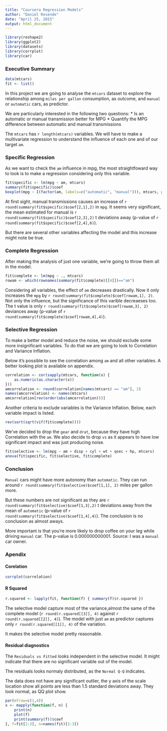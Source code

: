 ```yaml
---
title: "Coursera Regression Models"
author: "Daniel Resende"
date: "April 25, 2015"
output: html_document
---
```


```r
library(reshape2)
library(ggplot2)
library(datasets)
library(corrplot)
library(car)
```

### Executive Summary
```r
data(mtcars)
fit <- list()
```
In this project we are going to analyse the `mtcars` dataset to explore the relationship among `miles per gallon` consumption, as outcome, and `manual` or `automatic` cars, as predictor.

We are particularly interested in the following two questions:
* Is an automatic or manual transmission better for MPG
* Quantify the MPG difference between automatic and manual transmissions

The `mtcars` has `r length(mtcars)` variables. We will have to make a multivariate regression to understand the influence of each one and of our target `am`.

### Specific Regression
As we want to check the `am` influence in mpg, the most straightfoward way to look is to make a regression considering only this variable.
```r
fit$specific <- lm(mpg ~ am, mtcars)
summary(fit$specific)$coef
boxplot(mpg ~ I(factor(am, labels=c("automatic", "manual"))), mtcars, pch=20)
```
At first sight, manual transmissions causes an increase of `r round(summary(fit$specific)$coef[2,1],2)` in `mpg`. It seems very significant, the mean estimated for manual is `r round(summary(fit$specific)$coef[2,3],2)` t deviations away (p-value of `r round(summary(fit$specific)$coef[2,4],6)`).

But there are several other variables affecting the model and this increase might note be true.

### Complete Regression
After making the analysis of just one variable, we're going to throw them all in the model.
```r
fit$complete <- lm(mpg ~ ., mtcars)
rowam <- which(rownames(summary(fit$complete)[[4]])=="am")
```
Considering all variables, the effect of `am` decreases drastically. Now it only increases the `mpg` by `r round(summary(fit$complete)$coef[rowam,1], 2)`. Not only the influence, but the significance of this varible decreaeses too. The t value is only `r round(summary(fit$complete)$coef[rowam,3], 2)` deviances away (p-value of `r round(summary(fit$complete)$coef[rowam,4],4)`).

### Selective Regression
To make a better model and reduce the noise, we should exclude some more insignificant variables. To do that we are going to look to Correlation and Variance Inflation.

Below it's possible to see the correlation among `am` and all other variables. A better looking plot is available on appendix.
```r
correlation <- cor(sapply(mtcars, function(x) {
    as.numeric(as.character(x))
}))
amcorrelation <- round(correlation[names(mtcars) == "am"], 2)
names(amcorrelation) <- names(mtcars)
amcorrelation[rev(order(abs(amcorrelation)))]
```

Another criteria to exclude variables is the Variance Inflation. Below, each variable impact is listed.
```r
rev(sort(sqrt(vif(fit$complete))))
```
We've decided to drop the `gear` and `drat`, because they have high Correlation with the `am`. We also decide to drop `vs` as it appears to have low significant impact and was just producing noise.

```r
fit$selective <- lm(mpg ~ am + disp + cyl + wt + qsec + hp, mtcars)
anova(fit$specific, fit$selective, fit$complete)
```

### Conclusion
`Manual` cars might have more autonomy than `automatic`. They can run around `r round(summary(fit$selective)$coef[1,1], 2)` miles per gallon more.

But these numbers are not significant as they are `r round(summary(fit$selective)$coef[1,3],2)` t deviations away from the mean of `automatic` (p-value of `r round(summary(fit$selective)$coef[1,4],4)`). The conclusion is no conclusion as almost aways.

More important is that you're more likely to drop coffee on your leg while driving `manual` car. The p-value is 0.000000000001. Source: I was a `manual` car owner.



### Apendix
#### Corelation
```r
corrplot(correlation)
```

#### R Squared
```r
r.squared <- lapply(fit, function(f) { summary(f)$r.squared })
```
The selective model capture most of the variance,almost the same of the complete model (`r round(r.squared[[3]], 4)` against `r round(r.squared[[2]], 4)`). The model with just `am` as predictor captures only `r round(r.squared[[1]], 4)` of the variation.

It makes the selective model pretty reasonable.

#### Residual diagnostics
The `Residuals vs Fitted` looks independent in the selective model. It might indicate that there are no significant variable out of the model.

The residuals looks normaly distributed, as the `Normal Q-Q` indicates.

The data does not have any significant outlier, the y axis of the scale location show all points are less than 1.5 standard deviations away. They look normal, as QQ plot show.
```r
par(mfrow=c(1,4))
x <- mapply(function(f, n) {
    print(n)
    plot(f)
    print(summary(f))$coef
}, f=fit[2:3], n=names(fit)[2:3])
```
